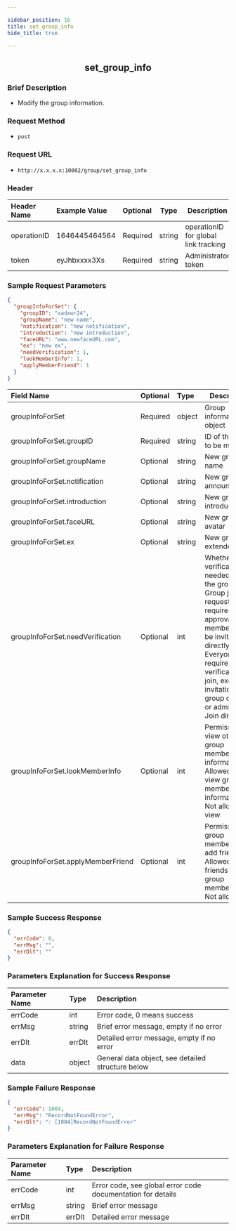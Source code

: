 ```yaml
---

sidebar_position: 16
title: set_group_info
hide_title: true

---
```


<center>

## set_group_info

</center>

### Brief Description
- Modify the group information.
### Request Method
- `post` 
### Request URL
- `http://x.x.x.x:10002/group/set_group_info` 


### Header
|Header Name|Example Value|Optional|Type|Description|
|:----    |:-------    |:--- |---|------      |
|operationID|1646445464564|Required|string|operationID for global link tracking|
|token|eyJhbxxxx3Xs|Required|string|Administrator token|


### Sample Request Parameters


```json
{
  "groupInfoForSet": {
    "groupID": "xadxwr24",
    "groupName": "new name",
    "notification": "new notification",
    "introduction": "new introduction",
    "faceURL": "www.newfaceURL.com",
    "ex": "new ex",
    "needVerification": 1,
    "lookMemberInfo": 1,
    "applyMemberFriend": 1
  }
}
```
|Field Name|Optional|Type|Description|
|:----    |:-------    |:--- |---|
|groupInfoForSet|Required|object|Group information object|
|groupInfoForSet.groupID|Required|string|ID of the group to be modified|
|groupInfoForSet.groupName|Optional|string|New group name|
|groupInfoForSet.notification|Optional|string|New group announcement|
|groupInfoForSet.introduction|Optional|string|New group introduction|
|groupInfoForSet.faceURL|Optional|string|New group avatar|
|groupInfoForSet.ex|Optional|string|New group extended field|
|groupInfoForSet.needVerification|Optional|int|Whether verification is needed to join the group; 0: Group join requests require approval, members can be invited directly; 1: Everyone requires verification to join, except for invitations by group owner or admin; 2: Join directly|
|groupInfoForSet.lookMemberInfo|Optional|int|Permission to view other group members' information; 0: Allowed to view group members' information, 1: Not allowed to view|
|groupInfoForSet.applyMemberFriend|Optional|int|Permission for group members to add friends; 0: Allowed to add friends from group members, 1: Not allowed|
### Sample Success Response


```json
{
  "errCode": 0,
  "errMsg": "",
  "errDlt": ""
}
```
### Parameters Explanation for Success Response


|Parameter Name|Type|Description|
|:----    |:-------    |:--- |
|errCode|int|Error code, 0 means success|
|errMsg|string|Brief error message, empty if no error|
|errDlt|errDlt|Detailed error message, empty if no error|
|data|object|General data object, see detailed structure below|
### Sample Failure Response


```json
{
  "errCode": 1004,
  "errMsg": "RecordNotFoundError",
  "errDlt": ": [1004]RecordNotFoundError"
}

```
### Parameters Explanation for Failure Response


|Parameter Name|Type|Description|
|:----    |:-------    |:--- |
|errCode|int|Error code, see global error code documentation for details|
|errMsg|string|Brief error message|
|errDlt|errDlt|Detailed error message|

